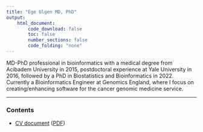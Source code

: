 ```yaml
---
title: "Ege Ulgen MD, PhD"
output:
    html_document:
        code_download: false
        toc: false
        number_sections: false
        code_folding: "none"
---
```


MD-PhD professional in bioinformatics with a medical degree from Acibadem University in 2015, postdoctoral experience at Yale University in 2016, followed by a PhD in Biostatistics and Bioinformatics in 2022. Currently a Bioinformatics Engineer at Genomics England, where I focus on creating/enhancing software for the cancer genomic medicine service.

***

### Contents

<!-- Placeholder of Table of Contents on the homepage, with links to the actual page and PDF version -->

- [CV document](./CV.html) ([PDF](./CV_doc/egeulgen_CV.pdf))

